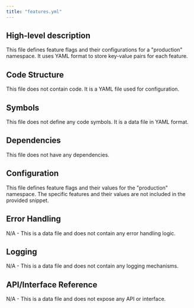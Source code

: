```yaml
---
title: "features.yml"
---
```


## High-level description
This file defines feature flags and their configurations for a "production" namespace. It uses YAML format to store key-value pairs for each feature.

## Code Structure
This file does not contain code. It is a YAML file used for configuration.

## Symbols
This file does not define any code symbols. It is a data file in YAML format.

## Dependencies
This file does not have any dependencies.

## Configuration
This file defines feature flags and their values for the "production" namespace. The specific features and their values are not included in the provided snippet. 

## Error Handling
N/A - This is a data file and does not contain any error handling logic.

## Logging
N/A - This is a data file and does not contain any logging mechanisms.

## API/Interface Reference
N/A - This is a data file and does not expose any API or interface. 
